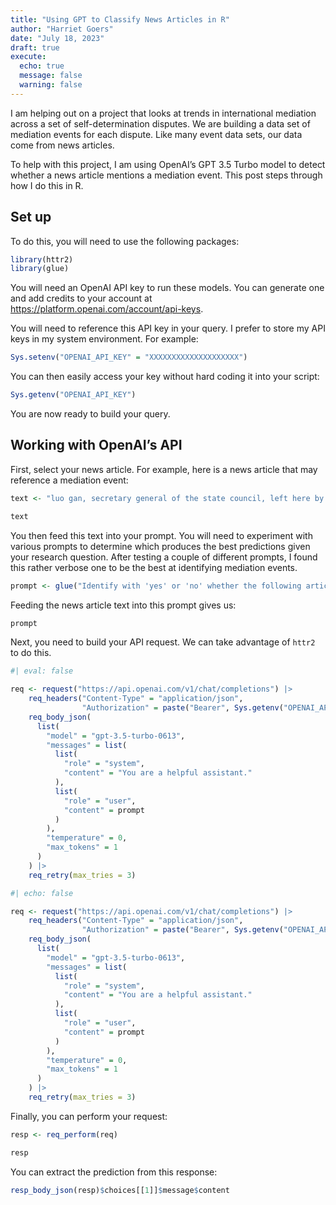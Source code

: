 ```yaml
---
title: "Using GPT to Classify News Articles in R"
author: "Harriet Goers"
date: "July 18, 2023"
draft: true
execute: 
  echo: true
  message: false
  warning: false
---
```


I am helping out on a project that looks at trends in international mediation across a set of self-determination disputes. We are building a data set of mediation events for each dispute. Like many event data sets, our data come from news articles.

To help with this project, I am using OpenAI's GPT 3.5 Turbo model to detect whether a news article mentions a mediation event. This post steps through how I do this in R.

## Set up

To do this, you will need to use the following packages:

```r
library(httr2)
library(glue)
```

You will need an OpenAI API key to run these models. You can generate one and add credits to your account at <https://platform.openai.com/account/api-keys>.

You will need to reference this API key in your query. I prefer to store my API keys in my system environment. For example:

```r
Sys.setenv("OPENAI_API_KEY" = "XXXXXXXXXXXXXXXXXXXX")
```

You can then easily access your key without hard coding it into your script:

```r
Sys.getenv("OPENAI_API_KEY")
```

You are now ready to build your query.

## Working with OpenAI's API

First, select your news article. For example, here is a news article that may reference a mediation event:

```r
text <- "luo gan, secretary general of the state council, left here by air this morning at the head of a chinese government delegation on a goodwill visit to zimbabwe and myanmar.  at the invitation of the governments of the two countries.  the delegation will also attend celebration ceremonies for the completion and transfer of two projects there.  among those seeing the delegation off at the airport were he chunlin, deputy secretary general of the state council, yang fuchang, vice-foreign minister, wang wendong, vice-minister of foreign economic relations and trade, and diplomatic envoys of zimbabwe and myanmar to china."

text
```

You then feed this text into your prompt. You will need to experiment with various prompts to determine which produces the best predictions given your research question. After testing a couple of different prompts, I found this rather verbose one to be the best at identifying mediation events.

```r
prompt <- glue("Identify with 'yes' or 'no' whether the following article (delimited in XML tags) mentions a meeting or event involving representatives of at least two countries, or of at least one country and organization, in which they discuss a conflict involving at least one of those countries: <article>{text}</article>")
```

Feeding the news article text into this prompt gives us:

```r
prompt
```

Next, you need to build your API request. We can take advantage of `httr2` to do this.

```r
#| eval: false

req <- request("https://api.openai.com/v1/chat/completions") |>
    req_headers("Content-Type" = "application/json",
                "Authorization" = paste("Bearer", Sys.getenv("OPENAI_API_KEY"))) |>
    req_body_json(
      list(
        "model" = "gpt-3.5-turbo-0613",
        "messages" = list(
          list(
            "role" = "system",
            "content" = "You are a helpful assistant."
          ),
          list(
            "role" = "user",
            "content" = prompt
          )
        ),
        "temperature" = 0,
        "max_tokens" = 1
      )
    ) |>
    req_retry(max_tries = 3)
```

```r
#| echo: false

req <- request("https://api.openai.com/v1/chat/completions") |>
    req_headers("Content-Type" = "application/json",
                "Authorization" = paste("Bearer", Sys.getenv("OPENAI_API_KEY_NSF"))) |>
    req_body_json(
      list(
        "model" = "gpt-3.5-turbo-0613",
        "messages" = list(
          list(
            "role" = "system",
            "content" = "You are a helpful assistant."
          ),
          list(
            "role" = "user",
            "content" = prompt
          )
        ),
        "temperature" = 0,
        "max_tokens" = 1
      )
    ) |>
    req_retry(max_tries = 3)
```

Finally, you can perform your request:

```r
resp <- req_perform(req)

resp
```

You can extract the prediction from this response:

```r
resp_body_json(resp)$choices[[1]]$message$content
```
